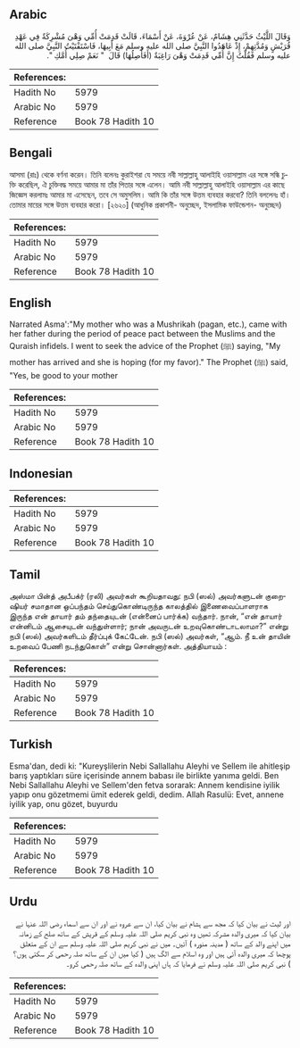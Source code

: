 ## Arabic


<div dir="rtl" lang="ar" style={{fontSize:'larger',backgroundColor:'#f8f9fa',padding:20}}>
وَقَالَ اللَّيْثُ حَدَّثَنِي هِشَامٌ، عَنْ عُرْوَةَ، عَنْ أَسْمَاءَ، قَالَتْ قَدِمَتْ أُمِّي وَهْىَ مُشْرِكَةٌ فِي عَهْدِ قُرَيْشٍ وَمُدَّتِهِمْ، إِذْ عَاهَدُوا النَّبِيَّ صلى الله عليه وسلم مَعَ أَبِيهَا، فَاسْتَفْتَيْتُ النَّبِيَّ صلى الله عليه وسلم فَقُلْتُ إِنَّ أُمِّي قَدِمَتْ وَهْىَ رَاغِبَةٌ ‏(‏أَفَأَصِلُهَا‏)‏ قَالَ ‏ "‏ نَعَمْ صِلِي أُمَّكِ ‏"‏‏.‏
</div>
<div style={{backgroundColor:'#f8f9fa',padding:20, marginBottom: 10}}><table> <thead> <tr> <th>References:</th> <th></th> </tr> </thead> <tbody><tr><td>Hadith No</td><td>5979</td></tr><tr><td>Arabic No</td><td>5979</td></tr><tr><td>Reference</td><td>Book 78 Hadith 10</td></tr></tbody></table></div>

## Bengali


<div dir="ltr" lang="bn" style={{fontSize:'larger',backgroundColor:'#f8f9fa',padding:20}}>
আসমা (রাঃ) থেকে বর্ণনা করেন। তিনি বলেনঃ কুরাইশরা যে সময়ে নবী সাল্লাল্লাহু আলাইহি ওয়াসাল্লাম এর সঙ্গে সন্ধি চুক্তি করেছিল, ঐ চুক্তিবদ্ধ সময়ে আমার মা তাঁর পিতার সঙ্গে এলেন। আমি নবী সাল্লাল্লাহু আলাইহি ওয়াসাল্লাম এর কাছে জিজ্ঞেস করলামঃ আমার মা এসেছেন, তবে সে অমুসলিম। আমি কি তাঁর সঙ্গে উত্তম ব্যবহার করবো? তিনি বললেনঃ হাঁ। তোমার মায়ের সঙ্গে উত্তম ব্যবহার করো। [২৬২০] (আধুনিক প্রকাশনী- অনুচ্ছেদ, ইসলামিক ফাউন্ডেশন- অনুচ্ছেদ)
</div>
<div style={{backgroundColor:'#f8f9fa',padding:20, marginBottom: 10}}><table> <thead> <tr> <th>References:</th> <th></th> </tr> </thead> <tbody><tr><td>Hadith No</td><td>5979</td></tr><tr><td>Arabic No</td><td>5979</td></tr><tr><td>Reference</td><td>Book 78 Hadith 10</td></tr></tbody></table></div>

## English


<div dir="ltr" lang="en" style={{fontSize:'larger',backgroundColor:'#f8f9fa',padding:20}}>
Narrated Asma':"My mother who was a Mushrikah (pagan, etc.), came with her father during the period of peace pact between the Muslims and the Quraish infidels. I went to seek the advice of the Prophet (ﷺ) saying, "My mother has arrived and she is hoping (for my favor)." The Prophet (ﷺ) said, "Yes, be good to your mother
</div>
<div style={{backgroundColor:'#f8f9fa',padding:20, marginBottom: 10}}><table> <thead> <tr> <th>References:</th> <th></th> </tr> </thead> <tbody><tr><td>Hadith No</td><td>5979</td></tr><tr><td>Arabic No</td><td>5979</td></tr><tr><td>Reference</td><td>Book 78 Hadith 10</td></tr></tbody></table></div>

## Indonesian


<div dir="ltr" lang="id" style={{fontSize:'larger',backgroundColor:'#f8f9fa',padding:20}}>

</div>
<div style={{backgroundColor:'#f8f9fa',padding:20, marginBottom: 10}}><table> <thead> <tr> <th>References:</th> <th></th> </tr> </thead> <tbody><tr><td>Hadith No</td><td>5979</td></tr><tr><td>Arabic No</td><td>5979</td></tr><tr><td>Reference</td><td>Book 78 Hadith 10</td></tr></tbody></table></div>

## Tamil


<div dir="ltr" lang="ta" style={{fontSize:'larger',backgroundColor:'#f8f9fa',padding:20}}>
அஸ்மா பின்த் அபீபக்ர் (ரலி) அவர்கள் கூறியதாவது: நபி (ஸல்) அவர்களுடன் குறைஷியர் சமாதான ஒப்பந்தம் செய்துகொண்டிருந்த காலத்தில் இணைவைப்பாளராக இருந்த என் தாயார் தம் தந்தையுடன் (என்னைப் பார்க்க) வந்தார். நான், “என் தாயார் என்னிடம் ஆசையுடன் வந்துள்ளார்; நான் அவருடன் உறவுகொண்டாடலாமா?” என்று நபி (ஸல்) அவர்களிடம் தீர்ப்புக் கேட்டேன். நபி (ஸல்) அவர்கள், “ஆம். நீ உன் தாயின் உறவைப் பேணி நடந்துகொள்” என்று சொன்னார்கள். அத்தியாயம் :
</div>
<div style={{backgroundColor:'#f8f9fa',padding:20, marginBottom: 10}}><table> <thead> <tr> <th>References:</th> <th></th> </tr> </thead> <tbody><tr><td>Hadith No</td><td>5979</td></tr><tr><td>Arabic No</td><td>5979</td></tr><tr><td>Reference</td><td>Book 78 Hadith 10</td></tr></tbody></table></div>

## Turkish


<div dir="ltr" lang="tr" style={{fontSize:'larger',backgroundColor:'#f8f9fa',padding:20}}>
Esma'dan, dedi ki: "Kureyşlilerin Nebi Sallallahu Aleyhi ve Sellem ile ahitleşip barış yaptıkları süre içerisinde annem babası ile birlikte yanıma geldi. Ben Nebi Sallallahu Aleyhi ve Sellem'den fetva sorarak: Annem kendisine iyilik yapıp onu gözetmemi ümit ederek geldi, dedim. Allah Rasulü: Evet, annene iyilik yap, onu gözet, buyurdu
</div>
<div style={{backgroundColor:'#f8f9fa',padding:20, marginBottom: 10}}><table> <thead> <tr> <th>References:</th> <th></th> </tr> </thead> <tbody><tr><td>Hadith No</td><td>5979</td></tr><tr><td>Arabic No</td><td>5979</td></tr><tr><td>Reference</td><td>Book 78 Hadith 10</td></tr></tbody></table></div>

## Urdu


<div dir="rtl" lang="ur" style={{fontSize:'larger',backgroundColor:'#f8f9fa',padding:20}}>
اور لیث نے بیان کیا کہ مجھ سے ہشام نے بیان کیا، ان سے عروہ نے اور ان سے اسماء رضی اللہ عنہا نے بیان کیا کہ میری والدہ مشرکہ تھیں وہ نبی کریم صلی اللہ علیہ وسلم کے قریش کے ساتھ صلح کے زمانہ میں اپنے والد کے ساتھ ( مدینہ منورہ ) آئیں۔ میں نے نبی کریم صلی اللہ علیہ وسلم سے ان کے متعلق پوچھا کہ میری والدہ آئی ہیں اور وہ اسلام سے الگ ہیں ( کیا میں ان کے ساتھ صلہ رحمی کر سکتی ہوں؟ ) نبی کریم صلی اللہ علیہ وسلم نے فرمایا کہ ہاں اپنی والدہ کے ساتھ صلہ رحمی کرو۔
</div>
<div style={{backgroundColor:'#f8f9fa',padding:20, marginBottom: 10}}><table> <thead> <tr> <th>References:</th> <th></th> </tr> </thead> <tbody><tr><td>Hadith No</td><td>5979</td></tr><tr><td>Arabic No</td><td>5979</td></tr><tr><td>Reference</td><td>Book 78 Hadith 10</td></tr></tbody></table></div>